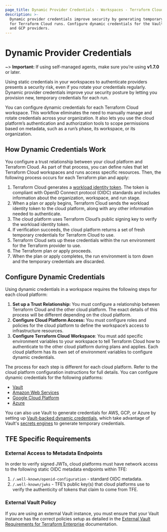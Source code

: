 ```yaml
---
page_title: Dynamic Provider Credentials - Workspaces - Terraform Cloud
description: >-
  Dynamic provider credentials improve security by generating temporary credentials
  for Terraform Cloud runs. Configure dynamic credentials for the Vault, AWS, Azure,
  and GCP providers.
---
```


# Dynamic Provider Credentials

~> **Important:** If using self-managed agents, make sure you’re using **v1.7.0** or later.

Using static credentials in your workspaces to authenticate providers presents a security risk, even if you rotate your credentials regularly. Dynamic provider credentials improve your security posture by letting you provision new, temporary credentials for each run.

You can configure dynamic credentials for each Terraform Cloud workspace. This workflow eliminates the need to manually manage and rotate credentials across your organization. It also lets you use the cloud platform’s authentication and authorization tools to scope permissions based on metadata, such as a run’s phase, its workspace, or its organization.

## How Dynamic Credentials Work

You configure a trust relationship between your cloud platform and Terraform Cloud. As part of that process, you can define rules that let Terraform Cloud workspaces and runs access specific resources. Then, the following process occurs for each Terraform plan and apply:
1. Terraform Cloud generates a [workload identity token](/terraform/cloud-docs/workspaces/dynamic-provider-credentials/workload-identity-tokens). The token is compliant with OpenID Connect protocol (OIDC) standards and includes information about the organization, workspace, and run stage.
2. When a plan or apply begins, Terraform Cloud sends the workload identity token to the cloud platform, along with any other information needed to authenticate.
3. The cloud platform uses Terraform Cloud’s public signing key to verify the workload identity token.
4. If verification succeeds, the cloud platform returns a set of fresh temporary credentials for Terraform Cloud to use.
5. Terraform Cloud sets up these credentials within the run environment for the Terraform provider to use.
6. The Terraform plan or apply proceeds.
7. When the plan or apply completes, the run environment is torn down and the temporary credentials are discarded.

## Configure Dynamic Credentials

Using dynamic credentials in a workspace requires the following steps for each cloud platform:

1. **Set up a Trust Relationship:** You must configure a relationship between Terraform Cloud and the other cloud platform. The exact details of this process will be different depending on the cloud platform.
2. **Configure Cloud Platform Access:** You must configure roles and policies for the cloud platform to define the workspace’s access to infrastructure resources.
3. **Configure Terraform Cloud Workspace**: You must add specific environment variables to your workspace to tell Terraform Cloud how to authenticate to the other cloud platform during plans and applies. Each cloud platform has its own set of environment variables to configure dynamic credentials.

The process for each step is different for each cloud platform. Refer to the cloud platform configuration instructions for full details. You can configure dynamic credentials for the following platforms:
- [Vault](/terraform/cloud-docs/workspaces/dynamic-provider-credentials/vault-configuration)
- [Amazon Web Services](/terraform/cloud-docs/workspaces/dynamic-provider-credentials/aws-configuration)
- [Google Cloud Platform](/terraform/cloud-docs/workspaces/dynamic-provider-credentials/gcp-configuration)
- [Azure](/terraform/cloud-docs/workspaces/dynamic-provider-credentials/azure-configuration)

You can also use Vault to generate credentials for AWS, GCP, or Azure by setting up [Vault-backed dynamic credentials](/terraform/cloud-docs/workspaces/dynamic-provider-credentials/vault-backed), which take advantage of Vault's [secrets engines](/vault/docs/secrets) to generate temporary credentials.

## TFE Specific Requirements

### External Access to Metadata Endpoints

In order to verify signed JWTs, cloud platforms must have network access to the following static OIDC metadata endpoints within TFE:

1. `/.well-known/openid-configuration` - standard OIDC metadata.
2. `/.well-known/jwks` - TFE’s public key(s) that cloud platforms use to verify the authenticity of tokens that claim to come from TFE.

### External Vault Policy

If you are using an external Vault instance, you must ensure that your Vault instance has the correct policies setup as detailed in the [External Vault Requirements for Terraform Enterprise](/terraform/enterprise/requirements/data-storage/vault) documentation.
